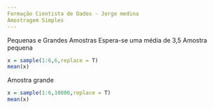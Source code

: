 ```yaml
---
Formação Cientista de Dados - Jorge medina
Amostragem Simples
---
```

Pequenas e Grandes Amostras
Espera-se uma média de 3,5
Amostra pequena
```r
x = sample(1:6,6,replace = T)
mean(x)
```
Amostra grande
```r
x = sample(1:6,10000,replace = T)
mean(x)

```

